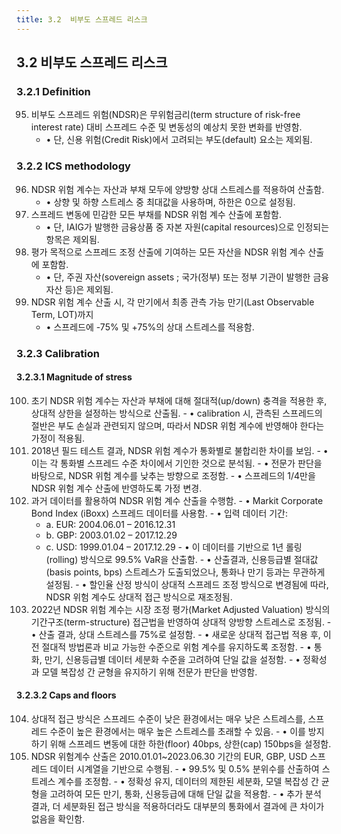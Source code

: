 ```yaml
---
title: 3.2	비부도 스프레드 리스크 
---
```

## 3.2	비부도 스프레드 리스크 
### 3.2.1	Definition
95. 비부도 스프레드 위험(NDSR)은 무위험금리(term structure of risk-free interest rate) 대비 스프레드 수준 및 변동성의 예상치 못한 변화를 반영함.
    - • 단, 신용 위험(Credit Risk)에서 고려되는 부도(default) 요소는 제외됨.

### 3.2.2	ICS methodology
96. NDSR 위험 계수는 자산과 부채 모두에 양방향 상대 스트레스를 적용하여 산출함.
    - • 상향 및 하향 스트레스 중 최대값을 사용하며, 하한은 0으로 설정됨.
97. 스프레드 변동에 민감한 모든 부채를 NDSR 위험 계수 산출에 포함함.
    - • 단, IAIG가 발행한 금융상품 중 자본 자원(capital resources)으로 인정되는 항목은 제외됨.
98. 평가 목적으로 스프레드 조정 산출에 기여하는 모든 자산을 NDSR 위험 계수 산출에 포함함.
    - • 단, 주권 자산(sovereign assets ; 국가(정부) 또는 정부 기관이 발행한 금융 자산 등)은 제외됨.
99. NDSR 위험 계수 산출 시, 각 만기에서 최종 관측 가능 만기(Last Observable Term, LOT)까지
    - • 스프레드에 -75% 및 +75%의 상대 스트레스를 적용함.

### 3.2.3	Calibration
#### 3.2.3.1	Magnitude of stress
100. 초기 NDSR 위험 계수는 자산과 부채에 대해 절대적(up/down) 충격을 적용한 후, 상대적 상한을 설정하는 방식으로 산출됨.
    - • calibration 시, 관측된 스프레드의 절반은 부도 손실과 관련되지 않으며, 따라서 NDSR 위험 계수에 반영해야 한다는 가정이 적용됨.
101. 2018년 필드 테스트 결과, NDSR 위험 계수가 통화별로 불합리한 차이를 보임.
    - • 이는 각 통화별 스프레드 수준 차이에서 기인한 것으로 분석됨.
    - • 전문가 판단을 바탕으로,<GTooltipIcon desc="다양한 연구들이 디폴트에 기인한 스프레드 비율에 대해 매우 상이한 결과를 보였음. 예를 들어, “The Components of Corporate Credit Spreads: Default, Recovery, Tax, Jumps, Liquidity, and Market Factors”에서는 5%에 불과한 비율을 제시하는 반면, “Dissecting Corporate Bonds and CDS Spreads”에서는 47%에 달하는 비율을 제시함. 또한, 이 비율은 시간에 따라 강하게 변동하는 것으로 보임. “Default risk in corporate yield spreads”에서는 특정 기간 동안 Baa 채권의 경우 디폴트 리스크 비율이 73.79%에 이를 수 있다고 언급함."/> NDSR 위험 계수를 낮추는 방향으로 조정함.
    - • 스프레드의 1/4만을 NDSR 위험 계수 산출에 반영하도록 가정 변경.
102. 과거 데이터를 활용하여 NDSR 위험 계수 산출을 수행함.
    - • Markit Corporate Bond Index (iBoxx) 스프레드 데이터를 사용함.
    - • 입력 데이터 기간:
      - a. EUR: 2004.06.01 – 2016.12.31
      - b. GBP: 2003.01.02 – 2017.12.29
      - c. USD: 1999.01.04 – 2017.12.29
    -  • 이 데이터를 기반으로 1년 롤링(rolling) 방식으로 99.5% VaR을 산출함.
    -  • 산출결과, 신용등급별 절대값(basis points, bps) 스트레스가 도출되었으나, 통화나 만기 등과는 무관하게 설정됨.
    -  • 할인율 산정 방식이 상대적 스프레드 조정 방식으로 변경됨에 따라, NDSR 위험 계수도 상대적 접근 방식으로 재조정됨.
103. 2022년 NDSR 위험 계수는 시장 조정 평가(Market Adjusted Valuation) 방식의 기간구조(term-structure) 접근법을 반영하여 상대적 양방향 스트레스로 조정됨.
    - • 산출 결과, 상대 스트레스를 75%로 설정함.
    - • 새로운 상대적 접근법 적용 후, 이전 절대적 방법론과 비교 가능한 수준으로 위험 계수를 유지하도록 조정함.
    - • 통화, 만기, 신용등급별 데이터 세분화 수준을 고려하여 단일 값을 설정함.
    - • 정확성과 모델 복잡성 간 균형을 유지하기 위해 전문가 판단을 반영함.

#### 3.2.3.2	Caps and floors
104. 상대적 접근 방식은 스프레드 수준이 낮은 환경에서는 매우 낮은 스트레스를, 스프레드 수준이 높은 환경에서는 매우 높은 스트레스를 초래할 수 있음.
    - • 이를 방지하기 위해 스프레드 변동에 대한 하한(floor) 40bps, 상한(cap) 150bps을 설정함.
105. NDSR 위험계수 산출은 2010.01.01~2023.06.30 기간의 EUR, GBP, USD 스프레드 데이터 시계열을 기반으로 수행됨.
    - • 99.5% 및 0.5% 분위수를 산출하여 스트레스 계수를 조정함.
    - • 정확성 유지, 데이터의 제한된 세분화, 모델 복잡성 간 균형을 고려하여 모든 만기, 통화, 신용등급에 대해 단일 값을 적용함.
    - • 추가 분석 결과, 더 세분화된 접근 방식을 적용하더라도 대부분의 통화에서 결과에 큰 차이가 없음을 확인함.
